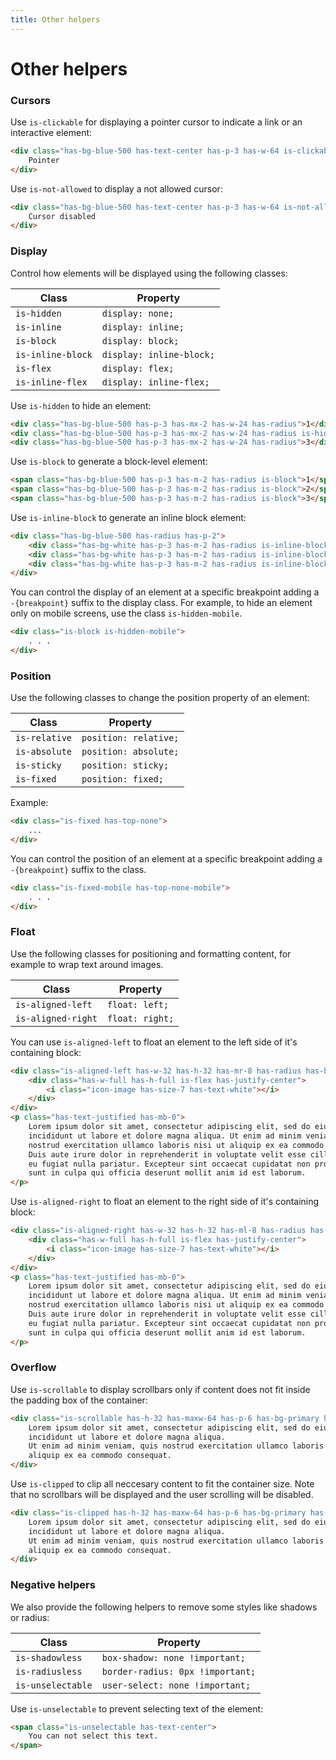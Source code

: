 ```yaml
---
title: Other helpers
---
```


# Other helpers

### Cursors

Use `is-clickable` for displaying a pointer cursor to indicate a link or an interactive element:

```html live=true centered=true color=white
<div class="has-bg-blue-500 has-text-center has-p-3 has-w-64 is-clickable">
    Pointer
</div>
```

Use `is-not-allowed` to display a not allowed cursor:

```html live=true centered=true color=white
<div class="has-bg-blue-500 has-text-center has-p-3 has-w-64 is-not-allowed">
    Cursor disabled
</div>
```

### Display

Control how elements will be displayed using the following classes: 

| Class | Property | 
|-------|----------|
| `is-hidden`         | `display: none;` |
| `is-inline`       | `display: inline;` |
| `is-block`        | `display: block;` |
| `is-inline-block` | `display: inline-block;` |
| `is-flex`         | `display: flex;` |
| `is-inline-flex`  | `display: inline-flex;` |

Use `is-hidden` to hide an element:

```html live=true centered=true color=white
<div class="has-bg-blue-500 has-p-3 has-mx-2 has-w-24 has-radius">1</div>
<div class="has-bg-blue-500 has-p-3 has-mx-2 has-w-24 has-radius is-hidden">2</div>
<div class="has-bg-blue-500 has-p-3 has-mx-2 has-w-24 has-radius">3</div>
```

Use `is-block` to generate a block-level element: 

```html live=true color=white
<span class="has-bg-blue-500 has-p-3 has-m-2 has-radius is-block">1</span>
<span class="has-bg-blue-500 has-p-3 has-m-2 has-radius is-block">2</span>
<span class="has-bg-blue-500 has-p-3 has-m-2 has-radius is-block">3</span>
```

Use `is-inline-block` to generate an inline block element: 

```html live=true color=primary
<div class="has-bg-blue-500 has-radius has-p-2">
    <div class="has-bg-white has-p-3 has-m-2 has-radius is-inline-block">1</div>
    <div class="has-bg-white has-p-3 has-m-2 has-radius is-inline-block">2</div>
    <div class="has-bg-white has-p-3 has-m-2 has-radius is-inline-block">3</div>
</div>
```

You can control the display of an element at a specific breakpoint adding a `-{breakpoint}` suffix to the display class. For example, to hide an element only on mobile screens, use the class `is-hidden-mobile`.

```html
<div class="is-block is-hidden-mobile">
    . . . 
</div>
```

### Position 

Use the following classes to change the position property of an element:

| Class | Property | 
|-------|----------|
| `is-relative` | `position: relative;` |
| `is-absolute` | `position: absolute;` |
| `is-sticky`   | `position: sticky;` |
| `is-fixed`    | `position: fixed;` |

Example:

```html
<div class="is-fixed has-top-none">
    ...
</div>
```

You can control the position of an element at a specific breakpoint adding a `-{breakpoint}` suffix to the class.

```html
<div class="is-fixed-mobile has-top-none-mobile">
    . . .
</div>
```

### Float

Use the following classes for positioning and formatting content, for example to wrap text around images.

| Class | Property | 
|-------|----------|
| `is-aligned-left`  | `float: left;` |
| `is-aligned-right` | `float: right;` |

You can use `is-aligned-left` to float an element to the left side of it's containing block:

```html live=true
<div class="is-aligned-left has-w-32 has-h-32 has-mr-8 has-radius has-bg-blue-500">
    <div class="has-w-full has-h-full is-flex has-justify-center">
        <i class="icon-image has-size-7 has-text-white"></i>
    </div>
</div>
<p class="has-text-justified has-mb-0">
    Lorem ipsum dolor sit amet, consectetur adipiscing elit, sed do eiusmod tempor 
    incididunt ut labore et dolore magna aliqua. Ut enim ad minim veniam, quis 
    nostrud exercitation ullamco laboris nisi ut aliquip ex ea commodo consequat. 
    Duis aute irure dolor in reprehenderit in voluptate velit esse cillum dolore 
    eu fugiat nulla pariatur. Excepteur sint occaecat cupidatat non proident, 
    sunt in culpa qui officia deserunt mollit anim id est laborum.
</p>
```

Use `is-aligned-right` to float an element to the right side of it's containing block:

```html live=true
<div class="is-aligned-right has-w-32 has-h-32 has-ml-8 has-radius has-bg-blue-500">
    <div class="has-w-full has-h-full is-flex has-justify-center">
        <i class="icon-image has-size-7 has-text-white"></i>
    </div>
</div>
<p class="has-text-justified has-mb-0">
    Lorem ipsum dolor sit amet, consectetur adipiscing elit, sed do eiusmod tempor 
    incididunt ut labore et dolore magna aliqua. Ut enim ad minim veniam, quis 
    nostrud exercitation ullamco laboris nisi ut aliquip ex ea commodo consequat. 
    Duis aute irure dolor in reprehenderit in voluptate velit esse cillum dolore 
    eu fugiat nulla pariatur. Excepteur sint occaecat cupidatat non proident, 
    sunt in culpa qui officia deserunt mollit anim id est laborum.
</p>
```

### Overflow

Use `is-scrollable` to display scrollbars only if content does not fit inside the padding box of the container:

```html live=true color=white centered=true
<div class="is-scrollable has-h-32 has-maxw-64 has-p-6 has-bg-primary has-radius">
    Lorem ipsum dolor sit amet, consectetur adipiscing elit, sed do eiusmod tempor 
    incididunt ut labore et dolore magna aliqua. 
    Ut enim ad minim veniam, quis nostrud exercitation ullamco laboris nisi ut 
    aliquip ex ea commodo consequat.
</div>
```



Use `is-clipped` to clip all neccesary content to fit the container size. Note that no scrollbars will be displayed and the user scrolling will be disabled.

```html live=true centered=true
<div class="is-clipped has-h-32 has-maxw-64 has-p-6 has-bg-primary has-radius">
    Lorem ipsum dolor sit amet, consectetur adipiscing elit, sed do eiusmod tempor 
    incididunt ut labore et dolore magna aliqua. 
    Ut enim ad minim veniam, quis nostrud exercitation ullamco laboris nisi ut 
    aliquip ex ea commodo consequat.
</div>
```

### Negative helpers

We also provide the following helpers to remove some styles like shadows or radius:

| Class | Property |
|-------|----------|
| `is-shadowless` | `box-shadow: none !important;` |
| `is-radiusless` | `border-radius: 0px !important;` |
| `is-unselectable` | `user-select: none !important;` |

Use `is-unselectable` to prevent selecting text of the element:

```html live=true
<span class="is-unselectable has-text-center">
    You can not select this text.
</span>
```
